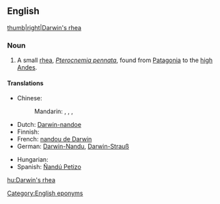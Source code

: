 ==English==
[[image:nandu.jpg|thumb|right|Darwin's rhea]]

===Noun===
{{wikipedia|Darwin's Rhea}}
{{en-noun|sg=[[Darwin]][['s|’s]] [[rhea]]}}

# A small [[rhea]], ''[[Pterocnemia pennata]]'', found from [[Patagonia]] to the [[high]] [[Andes]].

====Translations====
{{trans-top|Pterocnemia pennata}}
* Chinese:
*: Mandarin: {{t|zh|美洲小鴕|sc=Hani}}, {{t|zh|美洲小鸵|tr=Měizhōu xiǎotuó|sc=Hani}}, {{t|zh|達爾文鶆䴈|sc=Hani}}, {{t|zh|达尔文鶆䴈|tr=Dá'ěrwén lái'ǎo|sc=Hani}}
* Dutch: [[Darwin-nandoe]] {{m}}
* Finnish: {{t|fi|patagoniannandu}}
* French: [[nandou de Darwin]] {{m}}
* German: [[Darwin-Nandu]], [[Darwin-Strauß]]
{{trans-mid}}
* Hungarian: {{t+|hu|Darwin-nandu}}
* Spanish: [[Ñandú Petizo]] {{m}}
{{trans-bottom}}

[[Category:English eponyms]]

[[hu:Darwin's rhea]]